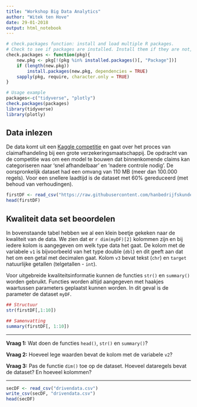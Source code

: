 ```yaml
---
title: "Workshop Big Data Analytics"
author: "Witek ten Hove"
date: 29-01-2018
output: html_notebook
---
```



```r
# check.packages function: install and load multiple R packages.
# Check to see if packages are installed. Install them if they are not, then load them into the R session.
check.packages <- function(pkg){
    new.pkg <- pkg[!(pkg %in% installed.packages()[, "Package"])]
    if (length(new.pkg)) 
        install.packages(new.pkg, dependencies = TRUE)
    sapply(pkg, require, character.only = TRUE)
}

# Usage example
packages<-c("tidyverse", "plotly")
check.packages(packages)
library(tidyverse)
library(plotly)
```

## Data inlezen

De data komt uit een <a href="https://www.kaggle.com/c/bnp-paribas-cardif-claims-management" target="_blank">Kaggle competitie</a> en gaat over het proces van claimafhandeling bij een grote verzekeringsmaatschappij. De opdracht van de competitie was om een model te bouwen dat binnenkomende claims kan categoriseren naar 'snel afhandelbaar' en 'nadere controle nodig'. De oorspronkelijk dataset had een omvang van 110 MB (meer dan 100.000 regels). Voor een snellere laadtijd is de dataset met 60% gereduceerd (met behoud van verhoudingen).

```r
firstDF <- read_csv("https://raw.githubusercontent.com/hanbedrijfskunde/im/master/workshops/bigdata/kaggle.csv")
head(firstDF)
```

## Kwaliteit data set beoordelen

In bovenstaande tabel hebben we al een klein beetje gekeken naar de kwaliteit van de data. We zien dat er `r dim(myDF)[2]` kolommen zijn en bij iedere kolom is aangegeven om welk type data het gaat. De kolom met de variabele `v1` is bijvoorbeeld van het type double (`dbl`) en dit geeft aan dat het om een getal met decimalen gaat. Kolom `v3` bevat tekst (`chr`) en  `target` natuurlijke getallen (telgetallen - `int`).

Voor uitgebreide kwaliteitsinformatie kunnen de functies `str()` en `summary()` worden gebruikt. Functies worden altijd aangegeven met haakjes waartussen parameters geplaatst kunnen worden. In dit geval is de parameter de dataset `myDF`.

```r
## Structuur
str(firstDF[,1:10])
```

```r
## Samenvatting
summary(firstDF[, 1:10])
```

<hr>
**Vraag 1:** Wat doen de functies `head()`, `str()` en `summary()`?

**Vraag 2:** Hoeveel lege waarden bevat de kolom met de variabele `v2`?

**Vraag 3:** Pas de functie `dim()` toe op de dataset. Hoeveel dataregels bevat de dataset? En hoeveel kolommen?
<hr>

```r
secDF <- read_csv("drivendata.csv")
write_csv(secDF, "drivendata.csv")
head(secDF)
```

